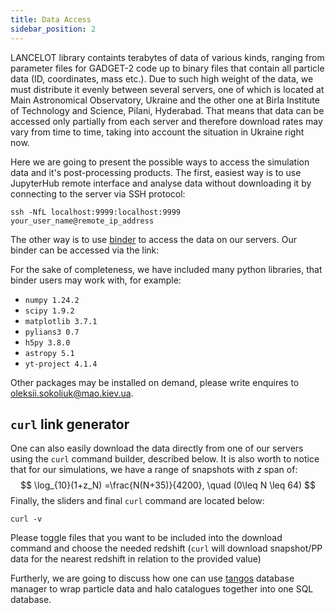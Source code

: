 ```yaml
---
title: Data Access
sidebar_position: 2
---
```

LANCELOT library containts terabytes of data of various kinds, ranging from parameter files for GADGET-2 code up to binary files that contain all particle data (ID, coordinates, mass etc.). Due to such high weight of the data, we must distribute it evenly between several servers, one of which is located at Main Astronomical Observatory, Ukraine and the other one at Birla Institute of Technology and Science, Pilani, Hyderabad. That means that data can be accessed only partially from each server and therefore download rates may vary from time to time, taking into account the situation in Ukraine right now. 

Here we are going to present the possible ways to access the simulation data and it's post-processing products. The first, easiest way is to use JupyterHub remote interface and analyse data without downloading it by connecting to the server via SSH protocol:
```shell
ssh -NfL localhost:9999:localhost:9999 your_user_name@remote_ip_address
```
The other way is to use [binder](https://mybinder.org/) to access the data on our servers. Our binder can be accessed via the link:

For the sake of completeness, we have included many python libraries, that binder users may work with, for example:
- `numpy 1.24.2`
- `scipy 1.9.2`
- `matplotlib 3.7.1`
- `pylians3 0.7`
- `h5py 3.8.0`
- `astropy 5.1`
- `yt-project 4.1.4 `

Other packages may be installed on demand, please write enquires to oleksii.sokoliuk@mao.kiev.ua.

## `curl` link generator

One can also easily download the data directly from one of our servers using the `curl` command builder, described below. It is also worth to notice that for our simulations, we have a range of snapshots with $z$ span of:
$$
    \log_{10}(1+z_N) =\frac{N(N+35)}{4200},  \quad (0\leq N \leq 64)
$$
Finally, the sliders and final `curl` command are located below:

```shell
curl -v
```
Please toggle files that you want to be included into the download command and choose the needed redshift (`curl` will download snapshot/PP data for the nearest redshift in relation to the provided value)

Furtherly, we are going to discuss how one can use [tangos](https://pynbody.github.io/tangos/) database manager to wrap particle data and halo catalogues together into one SQL database.


